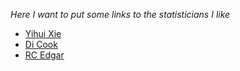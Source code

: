 *Here I want to put some links to the statisticians I like*

- [Yihui Xie](https://yihui.name/en/)
- [Di Cook](http://dicook.org/)
- [RC Edgar](https://scholar.google.com/citations?user=RzVMRc0AAAAJ&hl=en)